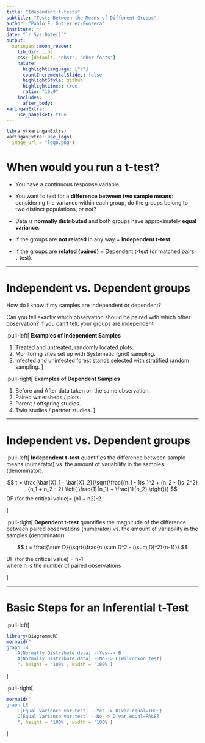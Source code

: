 ```yaml
---
title: "Idependent t-tests"
subtitle: "Tests Between the Means of Different Groups"
author: "Pablo E. Gutierrez-Fonseca"
institute: ""
date: "`r Sys.Date()`"
output:
  xaringan::moon_reader:
    lib_dir: libs
    css: [default, "nhsr", "nhsr-fonts"]
    nature:
      highlightLanguage: ["r"]
      countIncrementalSlides: false
      highlightStyle: github
      highlightLines: true
      ratio: "16:9"
    includes:
      after_body:
xaringanExtra:
    use_panelset: true
---
```


```r
library(xaringanExtra)
xaringanExtra::use_logo(
  image_url = "logo.png")
```

# When would you run a t-test?

- You have a continuous response variable.

- You want to test for a **difference between two sample means**: considering the variance within each group, do the groups belong to two distinct populations, or not?

- Data is **normally distributed** and both groups have approximately **equal variance**. 

- If the groups are **not related** in any way = **Independent t-test**

- If the groups are **related (paired)** = Dependent t-test (or matched pairs t-test).


---

# Independent vs. Dependent groups

How do I know if my samples are independent or dependent?  

Can you tell exactly which observation should be paired with which other observation?  If you can’t tell, your groups are independent

.pull-left[
**Examples of Independent Samples**

1. Treated and untreated, randomly located plots.
2. Monitoring sites set up with Systematic (grid) sampling.
3. Infested and uninfested forest stands selected with stratified random sampling.
]

.pull-right[
**Examples of Dependent Samples**

1. Before and After data taken on the same observation.
2. Paired watersheds / plots.
3. Parent / offspring studies.
4. Twin studies / partner studies. 
]

---

# Independent vs. Dependent groups

.pull-left[
**Independent t-test** quantifies the difference between sample means (numerator) vs. the amount of variability in the samples (denominator). 


$$
t = \frac{\bar{X}_1 - \bar{X}_2}{\sqrt{\frac{(n_1 - 1)s_1^2 + (n_2 - 1)s_2^2}{n_1 + n_2 - 2} \left( \frac{1}{n_1} + \frac{1}{n_2} \right)}}
$$
DF (for the critical value)= (n1 + n2)-2

]


.pull-right[
**Dependent t-test** quantifies the magnitude of the difference between paired observations (numerator) vs. the amount of variability in the samples (denominator).

$$
t = \frac{\sum D}{\sqrt{\frac{n \sum D^2 - (\sum D)^2}{n-1}}}
$$

DF (for the critical value) = n-1    
where n is the number of paired observations


]

---

# Basic Steps for an Inferential t-Test

.pull-left[ 
```r
library(DiagrammeR)
mermaid("
graph TB
    A[Normally Distribute data] --Yes--> B
    A[Normally Distribute data] --No--> C[Wilconxon test]
    ", height = '100%', width = '100%')
```
]

.pull-right[
```r
mermaid("
graph LR
    C[Equal Variance var.test] --Yes--> D[var.equal=TRUE}
    C[Equal Variance var.test] --No--> D[var.equal=FALE]
    ", height = '100%', width = '100%')
```
]
